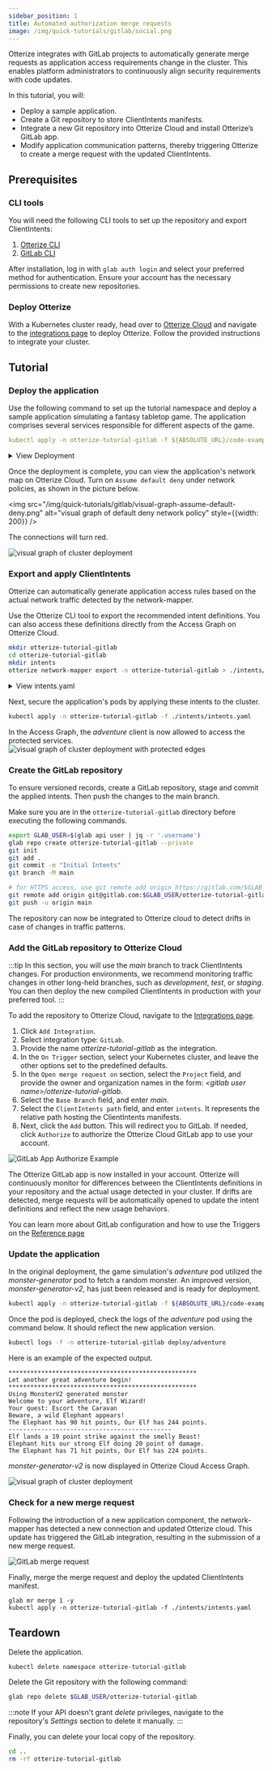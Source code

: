 ```yaml
---
sidebar_position: 1
title: Automated authorization merge requests
image: /img/quick-tutorials/gitlab/social.png
---
```


Otterize integrates with GitLab projects to automatically generate merge requests as application access requirements change in the cluster. This enables platform administrators to continuously align security requirements with code updates.

In this tutorial, you will:

- Deploy a sample application.
- Create a Git repository to store ClientIntents manifests.
- Integrate a new Git repository into Otterize Cloud and install Otterize’s GitLab app.
- Modify application communication patterns, thereby triggering Otterize to create a merge request with the updated ClientIntents.

## Prerequisites

### CLI tools
You will need the following CLI tools to set up the repository and export ClientIntents:

1. [Otterize CLI](https://docs.otterize.com/overview/installation#install-the-otterize-cli)
2. [GitLab CLI](https://gitlab.com/gitlab-org/cli)

After installation, log in  with `glab auth login` and select your preferred method for authentication. Ensure your account has the necessary permissions to create new repositories.

### Deploy Otterize


With a Kubernetes cluster ready, head over to [Otterize Cloud](https://app.otterize.com/) and navigate to the [integrations page](https://app.otterize.com/integrations) to deploy Otterize. Follow the provided instructions to integrate your cluster.

## Tutorial

### Deploy the application 

Use the following command to set up the tutorial namespace and deploy a sample application simulating a fantasy tabletop game. The application comprises several services responsible for different aspects of the game.

```yaml
kubectl apply -n otterize-tutorial-gitlab -f ${ABSOLUTE_URL}/code-examples/gitlab/all.yaml
```
<details>
    <summary>View Deployment</summary>

```yaml
{@include: ../../../../static/code-examples/gitlab/all.yaml}
```
</details>

Once the deployment is complete, you can view the application's network map on Otterize Cloud. Turn on `Assume default deny` under network policies, as shown in the picture below.

<img
    src="/img/quick-tutorials/gitlab/visual-graph-assume-default-deny.png"
    alt="visual graph of default deny network policy"
    style={{width: 200}}
/>

The connections will turn red.

<img
    src="/img/quick-tutorials/gitlab/visual-graph-unsecure-deploy.png"
    alt="visual graph of cluster deployment"
/>


### Export and apply ClientIntents

Otterize can automatically generate application access rules based on the actual network traffic detected by the network-mapper.

Use the Otterize CLI tool to export the recommended intent definitions. You can also access these definitions directly from the Access Graph on Otterize Cloud.

```bash
mkdir otterize-tutorial-gitlab
cd otterize-tutorial-gitlab
mkdir intents
otterize network-mapper export -n otterize-tutorial-gitlab > ./intents/intents.yaml
```
<details>
    <summary>View intents.yaml</summary>

```yaml
apiVersion: k8s.otterize.com/v2alpha1
kind: ClientIntents
metadata:
  name: adventure
  namespace: otterize-tutorial-gitlab
spec:
  workload:
    name: adventure
  targets:
    - service:
        name: character-generator
    - service:
        name: monster-generator
    - service:
        name: quest-generator
    - service:
        name: treasure-generator
```
</details>

Next, secure the application's pods by applying these intents to the cluster.

```bash
kubectl apply -n otterize-tutorial-gitlab -f ./intents/intents.yaml
```
In the Access Graph, the *adventure* client is now allowed to access the protected services.
<img
    src="/img/quick-tutorials/gitlab/protected-services.gif"
    alt="visual graph of cluster deployment with protected edges"
/>

### Create the GitLab repository

To ensure versioned records, create a GitLab repository, stage and commit the applied intents. Then push the changes to the main branch.

Make sure you are in the `otterize-tutorial-gitlab` directory before executing the following commands.

```bash
export GLAB_USER=$(glab api user | jq -r '.username')
glab repo create otterize-tutorial-gitlab --private
git init
git add .
git commit -m "Initial Intents"
git branch -M main

# for HTTPS access, use git remote add origin https://gitlab.com/$GLAB_USER/otterize-tutorial-gitlab.git
git remote add origin git@gitlab.com:$GLAB_USER/otterize-tutorial-gitlab.git
git push -u origin main
```

The repository can now be integrated to Otterize cloud to detect drifts in case of changes in traffic patterns.

### Add the GitLab repository to Otterize Cloud

:::tip
In this section, you will use the *main* branch to track ClientIntents changes. For production environments, we recommend monitoring traffic changes in other long-held branches, such as *development*, *test*, or *staging*. You can then deploy the new compiled ClientIntents in production with your preferred tool.
:::

To add the repository to Otterize Cloud, navigate to the [Integrations page](https://app.otterize.com/integrations).

1. Click `Add Integration`.
2. Select integration type: `GitLab`.
3. Provide the name *otterize-tutorial-gitlab* as the integration.
4. In the `On Trigger` section, select your Kubernetes cluster, and leave the other options set to the predefined defaults.
5. In the `Open merge request on` section, select the `Project` field, and provide the owner and organization names in the form: *<gitlab user name\>/otterize-tutorial-gitlab*.
6. Select the `Base Branch` field, and enter *main*.
7. Select the `ClientIntents path` field, and enter `intents`. It represents the relative path hosting the ClientIntents manifests.
8. Next, click the `Add` button. This will redirect you to GitLab. If needed, click `Authorize` to authorize the Otterize Cloud GitLab app to use your account.

<img className="tw-w-96 tw-block tw-mx-auto tw-mb-4"
    src="/img/quick-tutorials/gitlab/authorize-gitlab-app.png"
    alt="GitLab App Authorize Example"
/>

The Otterize GitLab app is now installed in your account. Otterize will continuously monitor for differences between the ClientIntents definitions in your repository and the actual usage detected in your cluster. If drifts are detected, merge requests will be automatically opened to update the intent definitions and reflect the new usage behaviors.

You can learn more about GitLab configuration and how to use the Triggers on the [Reference page](/features/gitlab/reference)

### Update the application

In the original deployment, the game simulation's *adventure* pod utilized the *monster-generator* pod to fetch a random monster. An improved version, *monster-generator-v2*, has just been released and is ready for deployment.

```bash
kubectl apply -n otterize-tutorial-gitlab -f ${ABSOLUTE_URL}/code-examples/gitlab/all-v2.yaml
```

Once the pod is deployed, check the logs of the *adventure* pod using the command below. It should reflect the new application version.

```bash
kubectl logs -f -n otterize-tutorial-gitlab deploy/adventure
```

Here is an example of the expected output.

```
****************************************************
Let another great adventure begin!
****************************************************
Using MonsterV2 generated monster
Welcome to your adventure, Elf Wizard!
Your quest: Escort the Caravan
Beware, a wild Elephant appears!
The Elephant has 90 hit points, Our Elf has 244 points.
---------------------------------------------
Elf lands a 19 point strike against the smelly Beast!
Elephant hits our strong Elf doing 20 point of damage.
The Elephant has 71 hit points, Our Elf has 224 points.
```

*monster-generator-v2* is now displayed in Otterize Cloud Access Graph.

<img
    src="/img/quick-tutorials/gitlab/visual-graph-updated-services.png"
    alt="visual graph of cluster deployment"
/>

### Check for a new merge request

Following the introduction of a new application component, the network-mapper has detected a new connection and updated Otterize cloud. This update has triggered the GitLab integration, resulting in the submission of a new merge request.

<img
    src="/img/quick-tutorials/gitlab/merge-request.png"
    alt="GitLab merge request"
/>

Finally, merge the merge request and deploy the updated ClientIntents manifest.

```text
glab mr merge 1 -y
kubectl apply -n otterize-tutorial-gitlab -f ./intents/intents.yaml
```

## Teardown

Delete the application.

```*bash*
kubectl delete namespace otterize-tutorial-gitlab
```

Delete the Git repository with the following command:

```bash
glab repo delete $GLAB_USER/otterize-tutorial-gitlab
```
:::note
If your API doesn't grant *delete* privileges, navigate to the repository's *Settings* section to delete it manually.
:::

Finally, you can delete your local copy of the repository.

```bash
cd ..
rm -rf otterize-tutorial-gitlab
```
